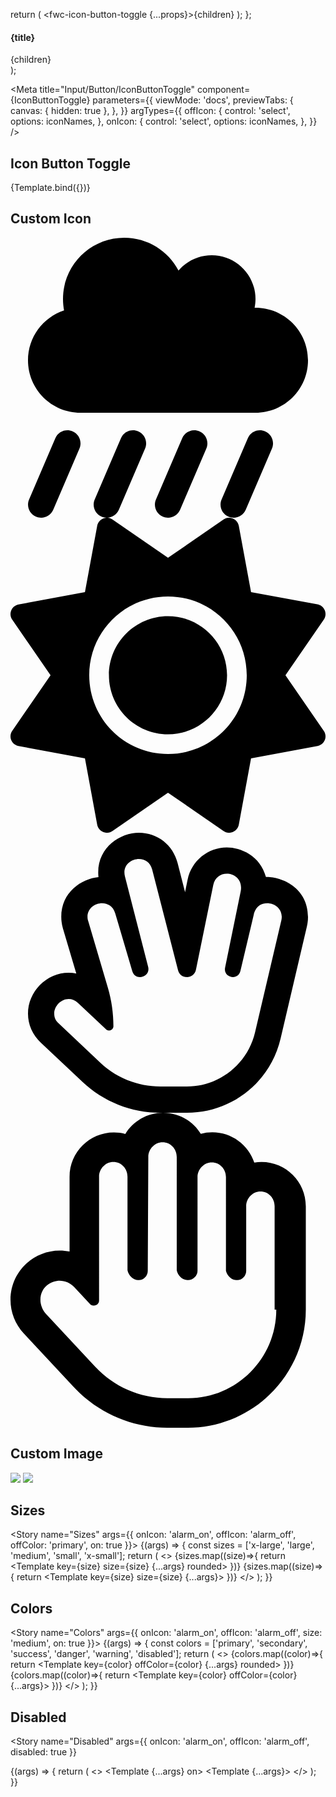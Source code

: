 

  return (
    <fwc-icon-button-toggle {...props}>{children}</fwc-icon-button-toggle>
  );
};

  <section>
    <h4>{title}</h4>
    <div style={{ display: 'flex', gap: '20px', alignItems: 'center' }}>{children}</div>
  </section>
);

<Meta
  title="Input/Button/IconButtonToggle"
  component={IconButtonToggle}
  parameters={{
    viewMode: 'docs',
    previewTabs: {
      canvas: { hidden: true },
    },
  }}
  argTypes={{
    offIcon: {
      control: 'select',
      options: iconNames,
    },
    onIcon: {
      control: 'select',
      options: iconNames,
    },
  }}
/>


## Icon Button Toggle
<Canvas>
  <Story
    name="Basic"
    args={{ 
      offIcon: 'wifi_off',
      onIcon: 'wifi',  
      offColor: 'danger', 
      onColor: 'success',
      size: 'medium',
      rounded: true,
    }}
    parameters={{chromatic: { disableSnapshot: true }}}
  >
    {Template.bind({})}
  </Story>
</Canvas>

<ArgsTable story="Basic" />

## Custom Icon
<Canvas>
  <Story name="Custom Icon">
    <div style={{ display: 'flex', gap: '20px', alignItems: 'center' }}>
    <fwc-icon-button-toggle offColor="warning" onColor="secondary" size="large" rounded on>
      <svg slot="onIcon" viewBox="0 0 576 512"><path d="M128 320c-53 0-96-43-96-96c0-42.5 27.6-78.6 65.9-91.2C96.7 126.1 96 119.1 96 112C96 50.1 146.1 0 208 0c43.1 0 80.5 24.3 99.2 60c14.7-17.1 36.5-28 60.8-28c44.2 0 80 35.8 80 80c0 5.5-.6 10.8-1.6 16c.5 0 1.1 0 1.6 0c53 0 96 43 96 96s-43 96-96 96H128zm-14.5 33.9c12.2 5.2 17.8 19.3 12.6 31.5l-48 112c-5.2 12.2-19.3 17.8-31.5 12.6s-17.8-19.3-12.6-31.5l48-112c5.2-12.2 19.3-17.8 31.5-12.6zm120 0c12.2 5.2 17.8 19.3 12.6 31.5l-48 112c-5.2 12.2-19.3 17.8-31.5 12.6s-17.8-19.3-12.6-31.5l48-112c5.2-12.2 19.3-17.8 31.5-12.6zm244.6 31.5l-48 112c-5.2 12.2-19.3 17.8-31.5 12.6s-17.8-19.3-12.6-31.5l48-112c5.2-12.2 19.3-17.8 31.5-12.6s17.8 19.3 12.6 31.5zM345.5 353.9c12.2 5.2 17.8 19.3 12.6 31.5l-48 112c-5.2 12.2-19.3 17.8-31.5 12.6s-17.8-19.3-12.6-31.5l48-112c5.2-12.2 19.3-17.8 31.5-12.6z"/></svg>
      <svg slot="offIcon" viewBox="0 0 512 512"><path d="M361.5 1.2c5 2.1 8.6 6.6 9.6 11.9L391 121l107.9 19.8c5.3 1 9.8 4.6 11.9 9.6s1.5 10.7-1.6 15.2L446.9 256l62.3 90.3c3.1 4.5 3.7 10.2 1.6 15.2s-6.6 8.6-11.9 9.6L391 391 371.1 498.9c-1 5.3-4.6 9.8-9.6 11.9s-10.7 1.5-15.2-1.6L256 446.9l-90.3 62.3c-4.5 3.1-10.2 3.7-15.2 1.6s-8.6-6.6-9.6-11.9L121 391 13.1 371.1c-5.3-1-9.8-4.6-11.9-9.6s-1.5-10.7 1.6-15.2L65.1 256 2.8 165.7c-3.1-4.5-3.7-10.2-1.6-15.2s6.6-8.6 11.9-9.6L121 121 140.9 13.1c1-5.3 4.6-9.8 9.6-11.9s10.7-1.5 15.2 1.6L256 65.1 346.3 2.8c4.5-3.1 10.2-3.7 15.2-1.6zM352 256c0 53-43 96-96 96s-96-43-96-96s43-96 96-96s96 43 96 96zm32 0c0-70.7-57.3-128-128-128s-128 57.3-128 128s57.3 128 128 128s128-57.3 128-128z"/></svg>
    </fwc-icon-button-toggle>
    <fwc-icon-button-toggle offColor="primary" size="large" rounded>
      <svg slot="onIcon" viewBox="0 0 576 512"><path d="M234.9 48.02c10.43 0 20.72 5.834 24.13 19.17l47.33 184.1c2.142 8.456 9.174 12.62 16.21 12.62c7.326 0 14.66-4.505 16.51-13.37l31.72-155.1c2.921-14.09 13.76-20.57 24.67-20.57c13.01 0 26.14 9.19 26.14 25.62c0 2.19-.2333 4.508-.7313 6.951l-28.48 139.2c-.2389 1.156-.3514 2.265-.3514 3.323c0 8.644 7.504 13.9 14.86 13.9c5.869 0 11.65-3.341 13.46-10.98l24.73-104.2c.2347-.9802 4.12-19.76 24.28-19.76c13.21 0 26.64 9.4 26.64 24.79c0 2.168-.2665 4.455-.8378 6.852l-48.06 204.7c-13.59 57.85-65.15 98.74-124.5 98.74l-48.79-.0234c-40.7-.0196-79.86-15.58-109.5-43.51l-75.93-71.55c-5.938-5.584-8.419-11.1-8.419-18.2c0-13.88 12.45-26.69 26.38-26.69c5.756 0 11.76 2.182 17.26 7.376l51.08 48.14c1.682 1.569 3.599 2.249 5.448 2.249c4.192 0 8.04-3.49 8.04-8.001c0-23.76-3.372-47.39-10.12-70.28L142 161.1C141.2 159.1 140.8 156.3 140.8 153.7c0-15.23 13.48-24.82 26.75-24.82c10.11 0 20.1 5.559 23.94 18.42l31.22 105.8c2.231 7.546 8.029 10.8 13.9 10.8c7.752 0 15.64-5.659 15.64-14.57c0-1.339-.1783-2.752-.562-4.23L209.3 80.06C208.7 77.45 208.3 74.97 208.3 72.62C208.3 57.33 221.7 48.02 234.9 48.02zM234.9 0C201.5 0 160.4 25.24 160.4 72.72c0 2.807 .1579 5.632 .4761 8.463C129.9 83.9 92.84 108.9 92.84 153.8c0 7.175 1.038 14.47 3.148 21.68l24.33 81.94C115.8 256.5 111.1 256 106.4 256C65.74 256 32 290.6 32 330.8c0 19.59 8.162 38.58 23.6 53.1l75.89 71.51c38.68 36.45 89.23 56.53 142.3 56.56L322.6 512c82.1 0 152.5-55.83 171.3-135.8l48.06-204.7C543.3 165.7 544 159.7 544 153.9c0-54.55-49.55-72.95-74.59-72.95c-.7689 0-1.534 .0117-2.297 .0352c-10.49-39.43-46.46-54.11-71.62-54.11c-34.1 0-64.45 24.19-71.63 58.83L319.2 108.5l-13.7-53.29C297.1 22.22 268.7 0 234.9 0z"/></svg>
      <svg slot="offIcon" viewBox="0 0 512 512"><path d="M408 80c-3.994 0-7.91 .3262-11.73 .9551c-9.586-28.51-36.57-49.11-68.27-49.11c-6.457 0-12.72 .8555-18.68 2.457C296.6 13.73 273.9 0 248 0C222.1 0 199.3 13.79 186.6 34.44C180.7 32.85 174.5 32 168.1 32C128.4 32 96.01 64.3 96.01 104v121.6C90.77 224.6 85.41 224 80.01 224c-.0026 0 .0026 0 0 0C36.43 224 0 259.2 0 304.1c0 20.29 7.558 39.52 21.46 54.45l81.25 87.24C141.9 487.9 197.4 512 254.9 512h33.08C393.9 512 480 425.9 480 320V152C480 112.3 447.7 80 408 80zM432 320c0 79.41-64.59 144-143.1 144H254.9c-44.41 0-86.83-18.46-117.1-50.96l-79.76-85.63c-6.202-6.659-9.406-15.4-9.406-23.1c0-22.16 18.53-31.4 31.35-31.4c8.56 0 17.1 3.416 23.42 10.18l26.72 28.69C131.8 312.7 133.9 313.4 135.9 313.4c4.106 0 8.064-3.172 8.064-8.016V104c0-13.25 10.75-24 23.1-24c13.25 0 23.1 10.75 23.1 24v152C192 264.8 199.2 272 208 272s15.1-7.163 15.1-15.1L224 72c0-13.25 10.75-24 23.1-24c13.25 0 23.1 10.75 23.1 24v184C272 264.8 279.2 272 288 272s15.99-7.164 15.99-15.1l.0077-152.2c0-13.25 10.75-24 23.1-24c13.25 0 23.1 10.75 23.1 24v152.2C352 264.8 359.2 272 368 272s15.1-7.163 15.1-15.1V152c0-13.25 10.75-24 23.1-24c13.25 0 23.1 10.75 23.1 24V320z"/></svg>
    </fwc-icon-button-toggle>
    </div>
  </Story>
</Canvas>

## Custom Image
<Canvas>
  <Story name="Custom Image">
    <fwc-icon-button-toggle offColor="disabled" onColor="warning" size="x-large" rounded>
      <img slot="onIcon" src="https://i.imgur.com/SN0HUEf.png" />
  <img slot="offIcon" src="https://i.imgur.com/xHVKTlm.png" />
    </fwc-icon-button-toggle>
  </Story>
</Canvas>

## Sizes
<Story name="Sizes" args={{ 
      onIcon: 'alarm_on', 
      offIcon: 'alarm_off', 
      offColor: 'primary',
      on: true
  }}>
  {(args) => {
    const sizes = ['x-large', 'large', 'medium', 'small', 'x-small'];
    return (
      <>
      <Container title="rounded">
        {sizes.map((size)=>{
          return <Template key={size} size={size} {...args} rounded></Template>
        })}
      </Container>
      <Container title="squared">
        {sizes.map((size)=>{
          return <Template key={size} size={size} {...args}></Template>
        })}
      </Container>
      </>
    );
  }}
</Story>

## Colors
<Story name="Colors" args={{ 
      onIcon: 'alarm_on', 
      offIcon: 'alarm_off', 
      size: 'medium',
      on: true
  }}>
  {(args) => {
    const colors = ['primary', 'secondary', 'success', 'danger', 'warning', 'disabled'];
    return (
      <>
        <Container title="rounded">
          {colors.map((color)=>{
            return <Template key={color} offColor={color} {...args} rounded></Template>
          })}
        </Container>
        <Container title="squared">
          {colors.map((color)=>{
            return <Template key={color} offColor={color} {...args}></Template>
          })}
        </Container>
      </>
    );
  }}
</Story>

## Disabled
<Story
  name="Disabled"
  args={{
      onIcon: 'alarm_on', 
      offIcon: 'alarm_off', 
      disabled: true
    }}
  >
  {(args) => {
    return (
      <>
      <Container title="active toggle">
        <Template {...args} on></Template>
      </Container>
      <Container title="inactive toggle">
        <Template {...args}></Template>
      </Container>
      </>
    );
  }}
</Story>